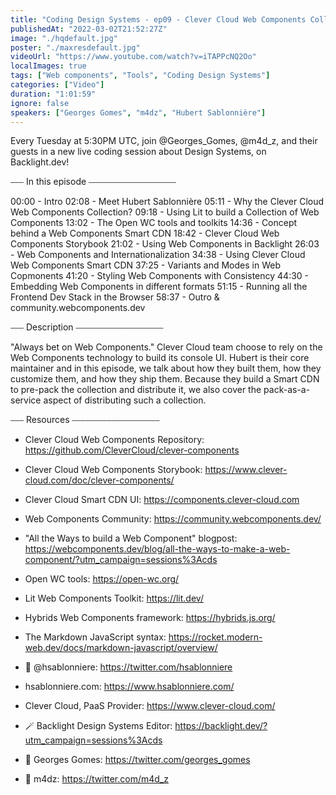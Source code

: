 ```yaml
---
title: "Coding Design Systems - ep09 - Clever Cloud Web Components Collection with Hubert Sablonnière"
publishedAt: "2022-03-02T21:52:27Z"
image: "./hqdefault.jpg"
poster: "./maxresdefault.jpg"
videoUrl: "https://www.youtube.com/watch?v=iTAPPcNQ2Oo"
localImages: true
tags: ["Web components", "Tools", "Coding Design Systems"]
categories: ["Video"]
duration: "1:01:59"
ignore: false
speakers: ["Georges Gomes", "m4dz", "Hubert Sablonnière"]
---
```


Every Tuesday at 5:30PM UTC, join @Georges_Gomes, @m4d_z, and their guests in a new live coding session about Design Systems, on Backlight.dev!

⎯⎯⎯ In this episode ⎯⎯⎯⎯⎯⎯⎯⎯⎯⎯⎯⎯⎯⎯⎯⎯⎯⎯⎯⎯

00:00 - Intro
02:08 - Meet Hubert Sablonnière
05:11 - Why the Clever Cloud Web Components Collection?
09:18 - Using Lit to build a Collection of Web Components
13:02 - The Open WC tools and toolkits
14:36 - Concept behind a Web Components Smart CDN
18:42 - Clever Cloud Web Components Storybook
21:02 - Using Web Components in Backlight
26:03 - Web Components and Internationalization
34:38 - Using Clever Cloud Web Components Smart CDN
37:25 - Variants and Modes in Web Copmonents
41:20 - Styling Web Components with Consistency
44:30 - Embedding Web Components in different formats
51:15 - Running all the Frontend Dev Stack in the Browser
58:37 - Outro & community.webcomponents.dev

⎯⎯⎯ Description ⎯⎯⎯⎯⎯⎯⎯⎯⎯⎯⎯⎯⎯⎯⎯⎯⎯⎯⎯⎯

"Always bet on Web Components." Clever Cloud team choose to rely on the Web Components technology to build its console UI. Hubert is their core maintainer and in this episode, we talk about how they built them, how they customize them, and how they ship them. Because they build a Smart CDN to pre-pack the collection and distribute it, we also cover the pack-as-a-service aspect of distributing such a collection.

⎯⎯⎯ Resources ⎯⎯⎯⎯⎯⎯⎯⎯⎯⎯⎯⎯⎯⎯⎯⎯⎯⎯⎯⎯

- Clever Cloud Web Components Repository: https://github.com/CleverCloud/clever-components
- Clever Cloud Web Components Storybook: https://www.clever-cloud.com/doc/clever-components/
- Clever Cloud Smart CDN UI: https://components.clever-cloud.com

- Web Components Community: https://community.webcomponents.dev/
- "All the Ways to build a Web Component" blogpost: https://webcomponents.dev/blog/all-the-ways-to-make-a-web-component/?utm_campaign=sessions%3Acds
- Open WC tools: https://open-wc.org/
- Lit Web Components Toolkit: https://lit.dev/
- Hybrids Web Components framework: https://hybrids.js.org/
- The Markdown JavaScript syntax: https://rocket.modern-web.dev/docs/markdown-javascript/overview/

- 🐥 @hsablonniere: https://twitter.com/hsablonniere
- hsablonniere.com: https://www.hsablonniere.com/
- Clever Cloud, PaaS Provider: https://www.clever-cloud.com/

- 🪄 Backlight Design Systems Editor: https://backlight.dev/?utm_campaign=sessions%3Acds
- 🐥 Georges Gomes: https://twitter.com/georges_gomes
- 🐥 m4dz: https://twitter.com/m4d_z
